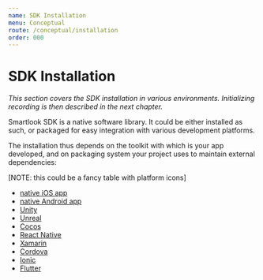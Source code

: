```yaml
---
name: SDK Installation
menu: Conceptual
route: /conceptual/installation
order: 000
---
```



# SDK Installation

*This section covers the SDK installation in various environments. Initializing recording is then described in the next chapter.*

Smartlook SDK is a native software library. It could be either installed as such, or packaged for easy integration with various development platforms.

The installation thus depends on the toolkit with which is your app developed, and on packaging system your project uses to maintain external dependencies:

[NOTE: this could be a fancy table with platform icons]

- [native iOS app](/sdk-installation/ios?platform=ios)
- [native Android app](/sdk-installation/android?platform=android)
- [Unity](/sdk-installation/unity?platform=unity)
- [Unreal](/sdk-installation/unreal?platform=unreal)
- [Cocos](/sdk-installation/cocos?platform=cocos)
- [React Native](/sdk-installation/react-native?platform=react)
- [Xamarin](/sdk-installation/xamarin?platform=xamarin)
- [Cordova](/sdk-installation/cordova?platform=cordova)
- [Ionic](/sdk-installation/ionic?platform=ionic)
- [Flutter](/sdk-installation/flutter?platform=flutter)
